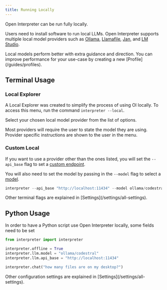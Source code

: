 ```yaml
---
title: Running Locally
---
```


Open Interpreter can be run fully locally.

Users need to install software to run local LLMs. Open Interpreter supports multiple local model providers such as [Ollama](https://www.ollama.com/), [Llamafile](https://github.com/Mozilla-Ocho/llamafile), [Jan](https://jan.ai/), and [LM Studio](https://lmstudio.ai/).

<Tip>
  Local models perform better with extra guidance and direction. You can improve
  performance for your use-case by creating a new [Profile](/guides/profiles).
</Tip>

## Terminal Usage

### Local Explorer

A Local Explorer was created to simplify the process of using OI locally. To access this menu, run the command `interpreter --local`.

Select your chosen local model provider from the list of options.

Most providers will require the user to state the model they are using. Provider specific instructions are shown to the user in the menu.

### Custom Local

If you want to use a provider other than the ones listed, you will set the `--api_base` flag to set a [custom endpoint](/language-models/local-models/custom-endpoint).

You will also need to set the model by passing in the `--model` flag to select a [model](/settings/all-settings#model-selection).

```python
interpreter --api_base "http://localhost:11434" --model ollama/codestral
```

<Info>
  Other terminal flags are explained in [Settings](/settings/all-settings).
</Info>

## Python Usage

In order to have a Python script use Open Interpreter locally, some fields need to be set

```python
from interpreter import interpreter

interpreter.offline = True
interpreter.llm.model = "ollama/codestral"
interpreter.llm.api_base = "http://localhost:11434"

interpreter.chat("how many files are on my desktop?")
```

<Info>
  Other configuration settings are explained in
  [Settings](/settings/all-settings).
</Info>
